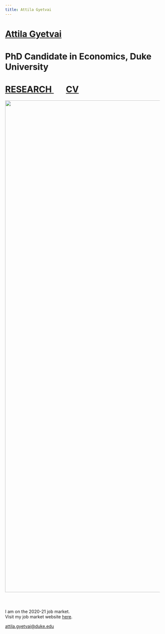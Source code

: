 ```yaml
---
title: Attila Gyetvai
---
```

<h1 class=name>   <a href="" class=name> Attila Gyetvai </a> </h1>
<h1 class=affil>  PhD Candidate in Economics, Duke University </h1>
<h1 class=navbar> <a href="research" class=name> RESEARCH </a> &nbsp; &nbsp; &nbsp; <a href="CV_AttilaGyetvai.pdf" class=name> CV </a> </h1>

<center> <img src="photo.jpg" style="height: 40vh; margin-bottom: 40px"/> </center>

<p class=intro> I am on the 2020-21 job market. <br> Visit my job market website <a href="https://sites.duke.edu/attilagyetvai/" class=name> <u>here</u></a>.</p>

<p class=intro> <a href="mailto:attila.gyetvai@duke.edu" class=name> attila.gyetvai@duke.edu </a> </p>
